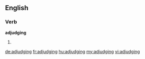 ==English==

===Verb===
'''adjudging'''

# {{present participle of|adjudge}}

[[de:adjudging]]
[[fr:adjudging]]
[[hu:adjudging]]
[[my:adjudging]]
[[vi:adjudging]]